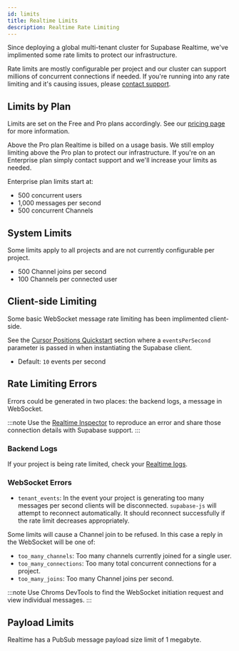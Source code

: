 ```yaml
---
id: limits
title: Realtime Limits
description: Realtime Rate Limiting
---
```


Since deploying a global multi-tenant cluster for Supabase Realtime, we've implimented some rate limits to protect our infrastructure.

Rate limits are mostly configurable per project and our cluster can support millions of concurrent connections if needed. If you're running into any rate limiting and it's causing issues, please [contact support](https://app.supabase.com/support/new).

## Limits by Plan

Limits are set on the Free and Pro plans accordingly. See our [pricing page](https://supabase.com/pricing) for more information.

Above the Pro plan Realtime is billed on a usage basis. We still employ limiting above the Pro plan to protect our infrastructure. If you're on an Enterprise plan simply contact support and we'll increase your limits as needed.

Enterprise plan limits start at:

- 500 concurrent users
- 1,000 messages per second
- 500 concurrent Channels

## System Limits

Some limits apply to all projects and are not currently configurable per project.

- 500 Channel joins per second
- 100 Channels per connected user

## Client-side Limiting

Some basic WebSocket message rate limiting has been implimented client-side.

See the [Cursor Positions Quickstart](/docs/guides/realtime/quickstart#cursor-positions) section where a `eventsPerSecond` parameter is passed in when instantiating the Supabase client.

- Default: `10` events per second

## Rate Limiting Errors

Errors could be generated in two places: the backend logs, a message in WebSocket.

:::note
Use the [Realtime Inspector](https://realtime.supabase.com/inspector/new) to reproduce an error and share those connection details with Supabase support.
:::

### Backend Logs

If your project is being rate limited, check your [Realtime logs](https://app.supabase.com/project/_/database/realtime-logs).

### WebSocket Errors

- `tenant_events`: In the event your project is generating too many messages per second clients will be disconnected. `supabase-js` will attempt to reconnect automatically. It should reconnect successfully if the rate limit decreases appropriately.

Some limits will cause a Channel join to be refused. In this case a reply in the WebSocket will be one of:

- `too_many_channels`: Too many channels currently joined for a single user.
- `too_many_connections`: Too many total concurrent connections for a project.
- `too_many_joins`: Too many Channel joins per second.

:::note
Use Chroms DevTools to find the WebSocket initiation request and view individual messages.
:::

## Payload Limits

Realtime has a PubSub message payload size limit of 1 megabyte.
